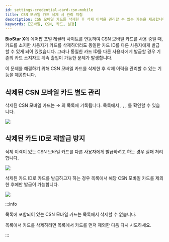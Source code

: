 ```yaml
---
id: settings-credential-card-csn-mobile
title: CSN 모바일 카드 삭제 시 관리 지침
description: CSN 모바일 카드를 삭제한 후 삭제 이력을 관리할 수 있는 기능을 제공합니다.
keywords: [모바일, CSN, 카드, 설정]
---
```


**BioStar X**에 에어팝 포털 레귤러 사이트를 연동하여 CSN 모바일 카드를 사용 중일 때, 카드를 소지한 사용자가 카드를 삭제하더라도 동일한 카드 ID를 다른 사용자에게 발급할 수 있게 되어 있었습니다. 그러나 동일한 카드 ID를 다른 사용자에게 발급할 경우 기존의 카드 소지자도 계속 출입이 가능한 문제가 발생합니다.

이 문제를 해결하기 위해 CSN 모바일 카드를 삭제한 후 삭제 이력을 관리할 수 있는 기능을 제공합니다.

## 삭제된 CSN 모바일 카드 별도 관리

삭제된 CSN 모바일 카드는 <Cmd sid='common.setting' product='2' /> → <Cmd sid='common.card' product='2' />의 <Cmd sid='setting.card.deletedCsnMobileCard' product='2' /> 목록에 기록됩니다. 목록에서 <Cmd sid='setting.card.cardType' product='2' />, <Cmd sid='user.cardList.th.cardFormat' product='2' />, <Cmd sid='setting.card.cardId' product='2' />, <Cmd sid='setting.card.lastCardHolder' product='2' />를 확인할 수 있습니다.

<Image src='/img/biostar-298-deleted-csn-mobile-card.png' caption />

## 삭제된 카드 ID로 재발급 방지

삭제 이력이 있는 CSN 모바일 카드를 다른 사용자에게 발급하려고 하는 경우 실패 처리합니다.

<Image src='/img/biostar-298-deleted-csn-mobile-card-1.png' className='none' caption />

삭제된 카드 ID로 카드를 발급하고자 하는 경우 <Cmd sid='setting.card.deletedCsnMobileCard' product='2' /> 목록에서 해당 CSN 모바일 카드를 제외한 후에만 발급이 가능합니다.

<Image src='/img/biostar-deleted-csn-mobile-card-2.png' caption />

:::info

<Cmd sid='setting.card.deletedCsnMobileCard' product='2' /> 목록에 포함되어 있는 CSN 모바일 카드는 <Cmd sid='setting.card.unassignedCard' product='2' /> 목록에서 삭제할 수 없습니다.

<Cmd sid='setting.card.unassignedCard' product='2' /> 목록에서 카드를 삭제하려면 <Cmd sid='setting.card.deletedCsnMobileCard' product='2' /> 목록에서 카드를 먼저 제외한 다음 다시 시도하세요.

:::